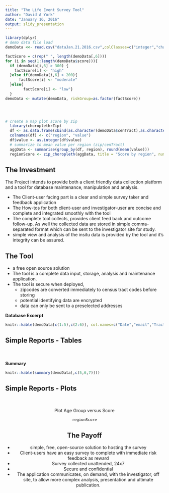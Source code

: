 ```yaml
---
title: "The Life Event Survey Tool"
author: "David A York"
date: "January 16, 2016"
output: slidy_presentation
---
```


```r
library(dplyr)
# demo data file load
demoData <<- read.csv("dataJan.21.2016.csv",colClasses=c("integer","character","character","character","factor", "integer"))

factScore = c(rep(" ", length(demoData[,6])))
for (i in seq(1:length(demoData$score))){
  if (demoData[i,6] > 300) {
    factScore[i] <- "high"
  }else if(demoData[i,6] > 200){
      factScore[i] <- "moderate"
  }else{
        factScore[i] <- "low"}
  } 
demoData <- mutate(demoData, riskGroup=as.factor(factScore))



  
# create a map plot score by zip 
  library(choroplethrZip)
  df <- as.data.frame(cbind(as.character(demoData$cenTract),as.character(demoData$score)),stringsAsFactors=FALSE)
  colnames(df) <- c("region", "value")
  df$value <- as.integer(df$value)
  # summarize to mean value per region (zip/cenTract)
  aggData <- summarise(group_by(df, region), round(mean(value)))
  regionScore <- zip_choropleth(aggData, title = "Score by region", num_colors = 1, na.value="white")

```

## The Investment

The Project intends to provide both a client friendly data collection platform and a tool for database maintenance, manipulation and analysis.

- The Client-user facing part is a clear and simple survey taker and feedback application
- The How-tos for both client-user and investigator-user are concise and complete and integrated smoothly with the tool
- The complete tool collects, provides client feed back and outcome follow-up. As well the collected data are stored in simple comma-separated format which can be sent to the investigator site for study.
- simple view and analysis of the insitu data is provided by the tool and it's integrity can be assured.


## The Tool

- a free open source solution
- The tool is a complete data input, storage, analysis and maintenance application.
- The tool is secure when deployed,
  - zipcodes are converted immediately to census tract codes before storing
  - potential identifying data are encrypted
  - data can only be sent to a preselected addresses

**Database Excerpt**
```r
knitr::kable(demoData[c(1:5),c(2:6)], col.names=c("Date","email","Tract","Age Group","Score"))
```




## Simple Reports - Tables
<br><br>
**Summary**
<br>
```r
knitr::kable(summary(demoData[,c(5,6,7)]))
```




## Simple Reports - Plots
<br>
<center>
Plot Age Group versus Score
<br>
```r
regionScore
```




## The Payoff

- simple, free, open-source solution to hosting the survey
- Client-users have an easy survey to complete with immediate risk feedback as reward
- Survey collected unattended, 24x7
- Secure and confidential
- The application communicates, on demand, with the investigator, off site, to allow more complex analysis, presentation and ultimate publication.

